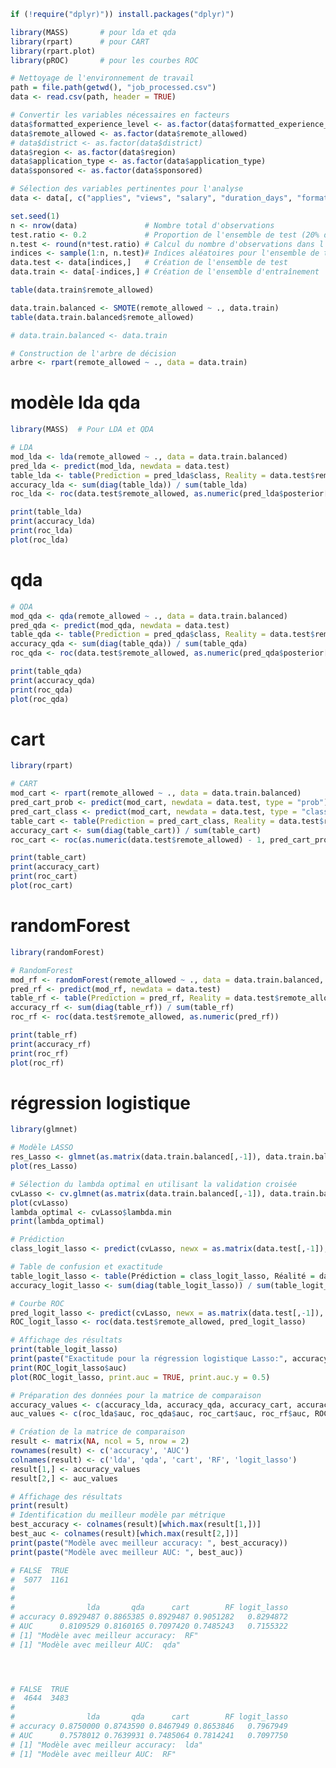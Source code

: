 ```r
if (!require("dplyr)")) install.packages("dplyr)")

library(MASS)       # pour lda et qda
library(rpart)      # pour CART
library(rpart.plot)
library(pROC)       # pour les courbes ROC

```

```r
# Nettoyage de l'environnement de travail
path = file.path(getwd(), "job_processed.csv")
data <- read.csv(path, header = TRUE)

# Convertir les variables nécessaires en facteurs
data$formatted_experience_level <- as.factor(data$formatted_experience_level)
data$remote_allowed <- as.factor(data$remote_allowed)
# data$district <- as.factor(data$district)
data$region <- as.factor(data$region)
data$application_type <- as.factor(data$application_type)
data$sponsored <- as.factor(data$sponsored)

# Sélection des variables pertinentes pour l'analyse
data <- data[, c("applies", "views", "salary", "duration_days", "formatted_experience_level", "region", "remote_allowed", "application_type", "sponsored")]

```


```r
set.seed(1)
n <- nrow(data)               # Nombre total d'observations
test.ratio <- 0.2             # Proportion de l'ensemble de test (20% des données)
n.test <- round(n*test.ratio) # Calcul du nombre d'observations dans l'ensemble de test
indices <- sample(1:n, n.test)# Indices aléatoires pour l'ensemble de test
data.test <- data[indices,]   # Création de l'ensemble de test
data.train <- data[-indices,] # Création de l'ensemble d'entraînement

```

```r
table(data.train$remote_allowed)
```


```r
data.train.balanced <- SMOTE(remote_allowed ~ ., data.train)
table(data.train.balanced$remote_allowed)

# data.train.balanced <- data.train
```



```r

# Construction de l'arbre de décision
arbre <- rpart(remote_allowed ~ ., data = data.train)

```

# modèle lda qda

```r
library(MASS)  # Pour LDA et QDA

# LDA
mod_lda <- lda(remote_allowed ~ ., data = data.train.balanced)
pred_lda <- predict(mod_lda, newdata = data.test)
table_lda <- table(Prediction = pred_lda$class, Reality = data.test$remote_allowed)
accuracy_lda <- sum(diag(table_lda)) / sum(table_lda)
roc_lda <- roc(data.test$remote_allowed, as.numeric(pred_lda$posterior[,2]))

print(table_lda)
print(accuracy_lda)
print(roc_lda)
plot(roc_lda)
```



# qda

```r
# QDA
mod_qda <- qda(remote_allowed ~ ., data = data.train.balanced)
pred_qda <- predict(mod_qda, newdata = data.test)
table_qda <- table(Prediction = pred_qda$class, Reality = data.test$remote_allowed)
accuracy_qda <- sum(diag(table_qda)) / sum(table_qda)
roc_qda <- roc(data.test$remote_allowed, as.numeric(pred_qda$posterior[,2]))

print(table_qda)
print(accuracy_qda)
print(roc_qda)
plot(roc_qda)
```


# cart

```r
library(rpart)

# CART
mod_cart <- rpart(remote_allowed ~ ., data = data.train.balanced)
pred_cart_prob <- predict(mod_cart, newdata = data.test, type = "prob")  
pred_cart_class <- predict(mod_cart, newdata = data.test, type = "class")  
table_cart <- table(Prediction = pred_cart_class, Reality = data.test$remote_allowed)
accuracy_cart <- sum(diag(table_cart)) / sum(table_cart)
roc_cart <- roc(as.numeric(data.test$remote_allowed) - 1, pred_cart_prob[,2]) 

print(table_cart)
print(accuracy_cart)
print(roc_cart)
plot(roc_cart)


```

# randomForest

```r
library(randomForest)

# RandomForest
mod_rf <- randomForest(remote_allowed ~ ., data = data.train.balanced, ntree = 500)
pred_rf <- predict(mod_rf, newdata = data.test)
table_rf <- table(Prediction = pred_rf, Reality = data.test$remote_allowed)
accuracy_rf <- sum(diag(table_rf)) / sum(table_rf)
roc_rf <- roc(data.test$remote_allowed, as.numeric(pred_rf))

print(table_rf)
print(accuracy_rf)
print(roc_rf)
plot(roc_rf)

```

# régression logistique

```r
library(glmnet)

# Modèle LASSO
res_Lasso <- glmnet(as.matrix(data.train.balanced[,-1]), data.train.balanced$remote_allowed, family = 'binomial')
plot(res_Lasso)

# Sélection du lambda optimal en utilisant la validation croisée
cvLasso <- cv.glmnet(as.matrix(data.train.balanced[,-1]), data.train.balanced$remote_allowed, family = "binomial", type.measure = "class")
plot(cvLasso)
lambda_optimal <- cvLasso$lambda.min
print(lambda_optimal)

```
```r
# Prédiction
class_logit_lasso <- predict(cvLasso, newx = as.matrix(data.test[,-1]), s = 'lambda.min', type = "class")

# Table de confusion et exactitude
table_logit_lasso <- table(Prédiction = class_logit_lasso, Réalité = data.test$remote_allowed)
accuracy_logit_lasso <- sum(diag(table_logit_lasso)) / sum(table_logit_lasso)

# Courbe ROC
pred_logit_lasso <- predict(cvLasso, newx = as.matrix(data.test[,-1]), s = 'lambda.min', type = "response")
ROC_logit_lasso <- roc(data.test$remote_allowed, pred_logit_lasso)

# Affichage des résultats
print(table_logit_lasso)
print(paste("Exactitude pour la régression logistique Lasso:", accuracy_logit_lasso))
print(ROC_logit_lasso$auc)
plot(ROC_logit_lasso, print.auc = TRUE, print.auc.y = 0.5)
```

```r
# Préparation des données pour la matrice de comparaison
accuracy_values <- c(accuracy_lda, accuracy_qda, accuracy_cart, accuracy_rf, accuracy_logit_lasso)
auc_values <- c(roc_lda$auc, roc_qda$auc, roc_cart$auc, roc_rf$auc, ROC_logit_lasso$auc)

# Création de la matrice de comparaison
result <- matrix(NA, ncol = 5, nrow = 2)
rownames(result) <- c('accuracy', 'AUC')
colnames(result) <- c('lda', 'qda', 'cart', 'RF', 'logit_lasso')
result[1,] <- accuracy_values
result[2,] <- auc_values

# Affichage des résultats
print(result)
# Identification du meilleur modèle par métrique
best_accuracy <- colnames(result)[which.max(result[1,])]
best_auc <- colnames(result)[which.max(result[2,])]
print(paste("Modèle avec meilleur accuracy: ", best_accuracy))
print(paste("Modèle avec meilleur AUC: ", best_auc))

```



```r
# FALSE  TRUE 
#  5077  1161 
# 
# 
#                lda       qda      cart        RF logit_lasso
# accuracy 0.8929487 0.8865385 0.8929487 0.9051282   0.8294872
# AUC      0.8109529 0.8160165 0.7097420 0.7485243   0.7155322
# [1] "Modèle avec meilleur accuracy:  RF"
# [1] "Modèle avec meilleur AUC:  qda"




# FALSE  TRUE 
#  4644  3483 
# 
#                lda       qda      cart        RF logit_lasso
# accuracy 0.8750000 0.8743590 0.8467949 0.8653846   0.7967949
# AUC      0.7578012 0.7639931 0.7485064 0.7814241   0.7097750
# [1] "Modèle avec meilleur accuracy:  lda"
# [1] "Modèle avec meilleur AUC:  RF"
```


